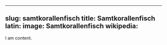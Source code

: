 
---
slug: samtkorallenfisch
title: Samtkorallenfisch
latin:
image: Samtkorallenfisch
wikipedia: 
---

I am content.
